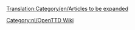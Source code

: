 [[Translation:Category/en/Articles to be expanded]]
{{en/Bilingual box| Nl
| --
| ''This is a list of '''articles that need to be expanded'''. Please refer to the article for more information.''<br/>''Articles with {{en/S|ca/Ampliar}}, {{en/S|ca/Esborrany}} and {{en/S|ca/Incomplet}} templates automatically go here.''}}

[[Category:nl/OpenTTD Wiki]]